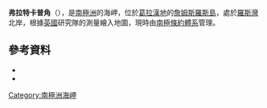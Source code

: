{{coord|64|7|S|58|7|W|source:GNIS|display=title}}

'''弗拉特卡普角'''（{{lang-en|Flatcap Point}}），是[[南極洲|南極洲]]的海岬，位於[[葛拉漢地|葛拉漢地]]的[[詹姆斯羅斯島|詹姆斯羅斯島]]，處於[[羅斯灣|羅斯灣]]北岸，根據[[英國|英國]]研究隊的測量繪入地圖，現時由[[南極條約體系|南極條約體系]]管理。

==參考資料==
*{{cite gnis | type = antarid | id = 4997| name = Flatcap Point | accessdate = 2012-03-27}}
*{{usgs-gazetteer|id=4997}}

{{DEFAULTSORT:Flatcap Point}}
[[Category:南極洲海岬|Category:南極洲海岬]]


{{JamesRossIsland-geo-stub}}